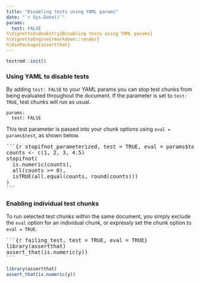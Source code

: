 ```yaml
---
title: "Disabling tests using YAML params"
date: "`r Sys.Date()`"
params:
  test: FALSE
%\VignetteIndexEntry{Disabling tests using YAML params}
%\VignetteEngine{rmarkdown::render}
%\UsePackage{assertthat}
---
```


```r
testrmd::init()
```

### Using YAML to disable tests

By adding `test: FALSE` to your YAML params you can stop test chunks from being evaluated throughout the document. If the parameter is set to `test: TRUE`, test chunks will run as usual.

```
params:
  test: FALSE
```

This test parameter is passed into your chunk options using `eval = params$test`, as shown below.

<!--html_preserve-->
<pre>```{r stopifnot_parameterized, test = TRUE, eval = params$test}
counts <- c(1, 2, 3, 4.5)
stopifnot(
  is.numeric(counts),
  all(counts >= 0),
  isTRUE(all.equal(counts, round(counts)))
)
```</pre><!--/html_preserve-->

### Enabling individual test chunks

To run selected test chunks within the same document, you simply exclude the `eval` option for an individual chunk, or expressly set the chunk option to `eval = TRUE`.

<!--html_preserve-->
<pre>```{r failing_test, test = TRUE, eval = TRUE}
library(assertthat)
assert_that(is.numeric(y))
```</pre><!--/html_preserve-->

```r
library(assertthat)
assert_that(is.numeric(y))
```

